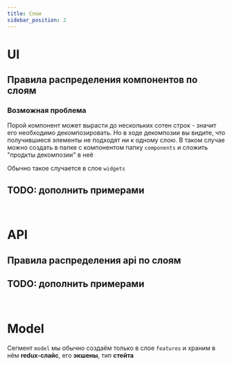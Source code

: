 ```yaml
---
title: Слои
sidebar_position: 2
---
```



# UI

## Правила распределения компонентов по слоям

<TermList items={uiLayerRules} />

### Возможная проблема

Порой компонент может вырасти до нескольких сотен строк - значит его необходимо декомпозировать. Но в ходе декомпозии вы видите, что получившиеся элементы не подходят ни к одному слою. В таком случае можно создать в папке с компонентом папку `components` и сложить "продкты декомпозии" в неё

Обычно такое случается в слое `widgets`

## TODO: дополнить примерами

<br />

# API

## Правила распределения api по слоям

<TermList items={apiLayerRules} />

## TODO: дополнить примерами

<br />

# Model

Сегмент `model` мы обычно создаём только в слое `features` и храним в нём **redux-слайс**, его **экшены**, тип **стейта**
